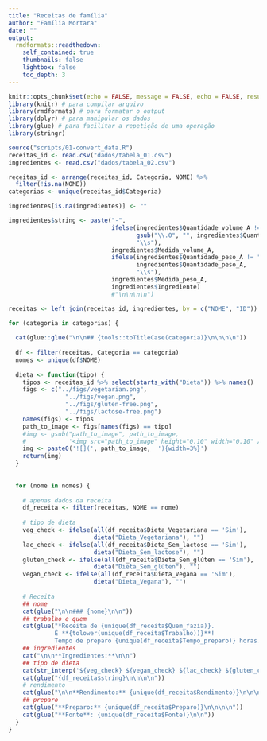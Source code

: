 ```yaml
---
title: "Receitas de família"
author: "Família Mortara"
date: ""
output:
  rmdformats::readthedown:
    self_contained: true
    thumbnails: false
    lightbox: false
    toc_depth: 3
---
```


```r
knitr::opts_chunk$set(echo = FALSE, message = FALSE, echo = FALSE, results = 'asis')
library(knitr) # para compilar arquivo
library(rmdformats) # para formatar o output
library(dplyr) # para manipular os dados
library(glue) # para facilitar a repetição de uma operação
library(stringr)
```

```r
source("scripts/01-convert_data.R")
receitas_id <- read.csv("dados/tabela_01.csv")
ingredientes <- read.csv("dados/tabela_02.csv")

receitas_id <- arrange(receitas_id, Categoria, NOME) %>% 
  filter(!is.na(NOME))
categorias <- unique(receitas_id$Categoria)

ingredientes[is.na(ingredientes)] <- ""

ingredientes$string <- paste("-", 
                             ifelse(ingredientes$Quantidade_volume_A != "", 
                                    gsub("\\.0", "", ingredientes$Quantidade_volume_A), 
                                    "\\s"),
                             ingredientes$Medida_volume_A,
                             ifelse(ingredientes$Quantidade_peso_A != "", 
                                    ingredientes$Quantidade_peso_A, 
                                    "\\s"),
                             ingredientes$Medida_peso_A,
                             ingredientes$Ingrediente)  
                             #"\n\n\n\n")

receitas <- left_join(receitas_id, ingredientes, by = c("NOME", "ID"))
```


```r
for (categoria in categorias) {
  
  cat(glue::glue("\n\n## {tools::toTitleCase(categoria)}\n\n\n\n"))
  
  df <- filter(receitas, Categoria == categoria)
  nomes <- unique(df$NOME)  
  
  dieta <- function(tipo) {
    tipos <- receitas_id %>% select(starts_with("Dieta")) %>% names()
    figs <- c("../figs/vegetarian.png", 
                "../figs/vegan.png", 
                "../figs/gluten-free.png", 
                "../figs/lactose-free.png")
    names(figs) <- tipos
    path_to_image <- figs[names(figs) == tipo]
    #img <- gsub("path_to_image", path_to_image,
    #            '<img src="path_to_image" height="0.10" width="0.10" />')
    img <- paste0('![](', path_to_image,  '){width=3%}')
    return(img)
  }
  
  
  for (nome in nomes) {
    
    # apenas dados da receita
    df_receita <- filter(receitas, NOME == nome)
    
    # tipo de dieta
    veg_check <- ifelse(all(df_receita$Dieta_Vegetariana == 'Sim'), 
                        dieta("Dieta_Vegetariana"), "")
    lac_check <- ifelse(all(df_receita$Dieta_Sem_lactose == 'Sim'), 
                        dieta("Dieta_Sem_lactose"), "")
    gluten_check <- ifelse(all(df_receita$Dieta_Sem_glúten == 'Sim'), 
                        dieta("Dieta_Sem_glúten"), "")
    vegan_check <- ifelse(all(df_receita$Dieta_Vegana == 'Sim'), 
                        dieta("Dieta_Vegana"), "")
    
    # Receita
    ## nome
    cat(glue("\n\n### {nome}\n\n"))
    ## trabalho e quem
    cat(glue("*Receita de {unique(df_receita$Quem_fazia)}.
             É **{tolower(unique(df_receita$Trabalho))}**!
             Tempo de preparo {unique(df_receita$Tempo_preparo)} horas.*\n\n\n\n"))
    ## ingredientes
    cat("\n\n**Ingredientes:**\n\n")
    ## tipo de dieta
    cat(str_interp('${veg_check} ${vegan_check} ${lac_check} ${gluten_check} \n\n'))
    cat(glue("{df_receita$string}\n\n\n\n"))
    # rendimento
    cat(glue("\n\n**Rendimento:** {unique(df_receita$Rendimento)}\n\n\n\n"))
    ## preparo
    cat(glue("**Preparo:** {unique(df_receita$Preparo)}\n\n\n\n"))
    cat(glue("**Fonte**: {unique(df_receita$Fonte)}\n\n"))
  }
}  
```


